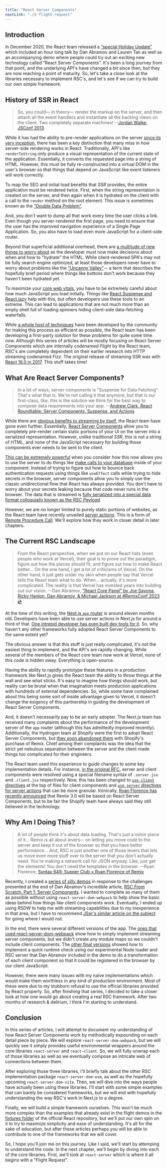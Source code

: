 ```yaml
---
title: "React Server Components"
nextLink: "./2-flight-request"
---
```


## Introduction

In December 2020, the React team released a [“special Holiday Update”](https://legacy.reactjs.org/blog/2020/12/21/data-fetching-with-react-server-components.html) which included an hour long talk by Dan Abramov and Lauren Tan as well as an accompanying demo where people could try out an exciting new technology called “React Server Components”. It's been a long journey from that point, and the underlying API's have changed a bit since then, but they are now reaching a point of maturity. So, let's take a close look at the libraries necessary to implement RSC's, and let's see if we can try to build our own simple framework.

## History of SSR in React
>So, you could— in theory— render the markup on the server, and then attach all the event handlers and instantiate all the backing views on the client. Two completely separate machines!
--[Jordan Walke, JSConf 2013](https://www.youtube.com/watch?v=GW0rj4sNH2w)

While it has had the ability to pre-render applications on the server [since its very inception](https://www.phpied.com/remarkable-react/), there has been a key distinction that many miss in how server-side rendering works in React. Traditionally, API's like `renderToString` only produce a visual representation of the current state of the application. Essentially, it converts the requested page into a string of HTML. However, this must be fully re-constructed into a virtual DOM in the user's browser so that things that depend on JavaScript like event listeners will work correctly. 

To reap the SEO and initial load benefits that _SSR_ provides, the entire application must be rendered twice. First, when the string representation is created on the server, and then again when it is hydrated on the client with a call to the `render` method on the root element. This issue is sometimes known as the ["Double Data Problem"](https://www.babbel.com/en/magazine/exploring-web-rendering-isomorphic-javascript-hydration). 

And, you don't want to dump all that work every time the user clicks a link. Even though you server-rendered the first page, you need to ensure that the user has the improved navigation experience of a Single Page Application. So, you also have to load even more JavaScript for a client-side router. 

Beyond that superficial additional overhead, there are [a multitude of new things to worry about](https://dev.to/this-is-learning/why-efficient-hydration-in-javascript-frameworks-is-so-challenging-1ca3) as the developer must now make decisions about when and how to "hydrate" the HTML. While client-rendered SPA's may not be fully search engine optimized, at least those developers never have to worry about problems like the ["Uncanny Valley"](https://dev.to/this-is-learning/resumability-wtf-2gcm)-- a term that describes the hopefully brief period where things like buttons don't work because they haven't been hydrated yet. 

To maximize your [core web vitals](https://web.dev/vitals/), you have to be extremely careful about how much JavaScript you load initially. Things like [React.Suspense and React.lazy](https://web.dev/code-splitting-suspense/) help with this, but often developers use these tools to an extreme. This can lead to applications that are not much more than an empty shell full of loading spinners hiding client-side data-fetching waterfalls.

While [a whole host of techniques](https://www.patterns.dev/posts/rendering-patterns) have been developed by the community for making this process as efficient as possible, the React team has been developing a first-party solution for these problems for quite some time now. Although this series of articles will be mostly focusing on React Server Components which are internally codenamed _Flight_ by the React team, _RSC_'s are completely dependent on their earlier research into HTTP streaming codenamed _Fizz_. The original release of streaming SSR was with [React 16.0 in 2017](https://medium.com/hackernoon/whats-new-with-server-side-rendering-in-react-16-9b0d78585d67). This stuff takes time!

## What Are React Server Components?
>In a lot of ways, server components is "Suspense for Data Fetching". That's what that is. We're not calling it that anymore, but that is our first-class, like, this is the solution we think for the best way to compose data requirements into your app.
--[Andrew Clark, React Roundtable: Server Components, Suspense, and Actions](https://www.youtube.com/watch?v=g5BGoLyGjY0)

While there are [obvious benefits to streaming by itself](https://medium.com/airbnb-engineering/improving-performance-with-http-streaming-ba9e72c66408), the React team have gone even further. Essentially, [React Server Components](https://vercel.com/blog/understanding-react-server-components) allow you to completely pre-render certain static portions of your UI on the server into a serialized representation. However, unlike traditional _SSR_, this is not a string of HTML, and none of the JavaScript necessary for building those components ever needs to be sent to the client.

[This can be extremely powerful](https://vercel.com/blog/how-react-18-improves-application-performance) when you consider how this now allows you to use the server to do things like [make calls to your database](https://www.mux.com/blog/what-are-react-server-components) inside of your component. Instead of trying to figure out how to bounce back authentication requests using things like `useEffect` calls while trying to hide secrets in the browser, server components allow you to simply use the classic unidirectional flow that React has always provided. You don't have to worry about your secrets leaking because that code never runs in the browser. The data that is streamed is [fully serialized into a special data format colloquially known as the _RSC Payload_](https://demystifying-rsc.vercel.app/).

However, we are no longer limited to purely static portions of websites, as the React team have recently unveiled [server actions](https://nextjs.org/docs/app/building-your-application/data-fetching/server-actions). This is a form of [Remote Procedure Call](https://en.wikipedia.org/wiki/Remote_procedure_call). We'll explore how they work in closer detail in later chapters.

## The Current RSC Landscape
>From the React perspective, when we put on our React hats (even people who work at Vercel), their goal is to prove out the paradigm, figure out how the pieces should fit, and figure out how to make React better... On the one hand, I get a lot of criticisms of Vercel. On the other hand, it just gets under my skin when people say that Vercel tells the React team what to do. When... actually, it's more complicated. The reality is that Vercel has invested years into building out our vision.
--Dan Abramov, ["React Core Panel" by Joe Savona, Ricky Hanlon, Dan Abramov, & Michael Jackson at #RemixConf 2023 💿
](https://www.youtube.com/watch?v=WiEtFPYGgbM)

At the time of this writing, the [Next.js `app` router](https://nextjs.org/blog/next-13) is around eleven months old. Developers have been able to use server actions in Next.js for around a third of that. [One intrepid developer has even built dev tools for it](https://www.alvar.dev/blog/creating-devtools-for-react-server-components). So, why haven't any other frameworks fully adopted React Server Components to the same extent yet? 

The obvious answer is that this stuff is just really complicated, it's not the easiest thing to implement, and the API's are rapidly changing. While several of the members of the React core team now work at Vercel, none of this code is hidden away. Everything is open-source.

Having the ability to rapidly prototype these features in a production framework like Next.js gives the React team the ability to throw things at the wall and see what sticks. It's easy to imagine how things should work, but reality can be brutal when that imagination meets production applications with hundreds of external dependencies. So, while some have complained about this being some sort of inside advantage given to Vercel, it doesn't change the exigency of this partnership in guiding the development of React Server Components.

And, it doesn't necessarily pay to be an early adopter. The Next.js team has received many complaints about the performance of the development server of the `app` router (although this has admittedly improved recently). Additionally, the Hydrogen team at Shopify were the first to adopt React Server Components, but [they soon abandoned them](https://shopify.engineering/remix-joins-shopify) with Shopify's purchase of Remix. Chief among their complaints was the idea that the strict yet nebulous separation between the server and the client made things too complicated for their engineers. 

The React team used this experience to guide changes to some key implementation details. For instance, [in the original RFC](https://github.com/reactjs/rfcs/blob/main/text/0188-server-components.md), server and client components were resolved using a special filename syntax of `.server.jsx` and `.client.jsx` respectively. Now, this has been changed to [`use client` directives](https://github.com/reactjs/rfcs/blob/main/text/0227-server-module-conventions.md) at the top of files for client components and [`use server` directives for server actions](https://nextjs.org/docs/app/building-your-application/data-fetching/server-actions) that can be more granular. Ironically, [Ryan Florence has recently announced](https://syntax.fm/show/649/supper-club-ryan-florence-of-remix#t=44:18) that Remix 3.0 will be based on React Server Components, but to be fair the Shopify team have always said they still believed in the technology.

## Why Am I Doing This?
>A lot of people think it's about data loading. That's just a minor piece of it... Remix is all about levers-- on letting you move code to the server and keep it out of the browser so that you have better performance... And, RSC is just another one of those levers that lets us move even more stuff over to the server that you don't actually need. You're making a network call for JSON anyway. Like, just get the elements! You don't need the templates in the browser.
--Ryan Florence, [Syntax 649: Supper Club × Ryan Florence of Remix](https://syntax.fm/show/649/supper-club-ryan-florence-of-remix)

Recently, I created a [series of silly demos](https://github.com/jazzypants1989/rsc-from-scratch) in response to the challenges presented at the end of Dan Abramov's incredible article, [RSC From Scratch. Part 1: Server Components](https://github.com/reactwg/server-components/discussions/5). I wanted to complete as many of them as possible without using `react-server-dom-webpack` to help show the basic ideas behind how things like client components work. Eventually, I ended up using _RSDW_ to help me with streaming capabilities due to my inexperience in that area, but I have to recommend [JSer's similar article on the subject](https://jser.dev/react/2023/04/10/guess-rsc) for going where I would not.

In the end, there were several different versions of the app. The [ones that used react-server-dom-webpack](https://github.com/jazzypants1989/rsc-from-scratch/tree/main/8%20-%20Streaming) show how to simply implement streaming server components, but we didn't create any module maps so we couldn't include client components. The [other final versions](https://github.com/jazzypants1989/rsc-from-scratch/tree/main/9%20-%20Client%20Components) showed how to implement a quick runtime check using our experimental Node loader and RSC server that Dan Abramov included in the demo to do a transformation of each client component so that it could be registered in the browser by our client JavaScript.

However, there were many issues with my naive implementations which would make them worthless in any kind of production environment. Most of these were due to my stubborn refusal to use the official libraries provided by React properly. So, after finishing that series, I decided to take a closer look at how one would go about creating a real RSC framework. After two months of research & delirium, I think I'm starting to understand.

## Conclusion

In this series of articles, I will attempt to document my understanding of how React Server Components work by methodically expounding on each detail piece by piece. We will explore `react-server-dom-webpack`, but we will quickly see it simply provides useful environmental wrappers around the core libraries `react-server` and `react-client`. So, we will fully unwrap each of those libraries as well as we eventually compose an intricate web of connections between them. 

After exploring those three libraries, I'll briefly talk about the other RSC implementation package `react-server-dom-esm`, as well as the hopefully upcoming `react-server-dom-vite`. Then, we will dive into the ways people have actually been using these libraries. I'll start with some simple examples that can barely be considered frameworks, but we will end with hopefully understanding the way RSC's work in Next.js to a degree.

Finally, we will build a simple framework ourselves. This won't be much more complex than the examples that already exist in the flight demos in the [fixtures folder](https://github.com/facebook/react/tree/main/fixtures) of the official React repository, but we'll put our own spin on it to try to maximize simplicity and ease of understanding. It's all for the sake of education, but after these articles perhaps you will be able to contribute to one of the frameworks that we will cover.

So, I hope you'll join me on this journey. Like I said, we'll start by attemping to understand the code. In the next chapter, we'll begin by diving into each of the core libraries. First, we'll look at `react-server` which is where it all begins with a "Flight Request".